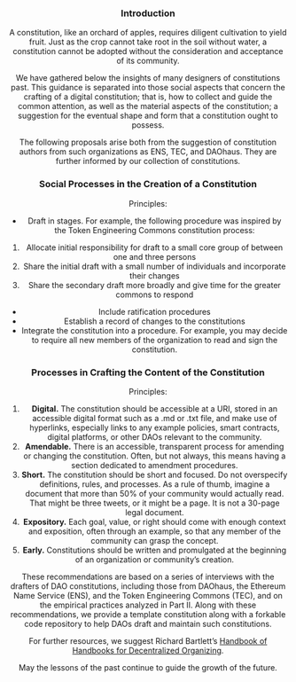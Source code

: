 
<Header title="Concerning the Growth of a Constitution" />

### Introduction

A constitution, like an orchard of apples, requires diligent cultivation to yield fruit. Just as the crop cannot take root in the soil without water, a constitution cannot be adopted without the consideration and acceptance of its community. 

We have gathered below the insights of many designers of constitutions past. This guidance is separated into those social aspects that concern the crafting of a digital constitution; that is, how to collect and guide the common attention, as well as the material aspects of the constitution; a suggestion for the eventual shape and form that a constitution ought to possess.

The following proposals arise both from the suggestion of constitution authors from such organizations as ENS, TEC, and DAOhaus. They are further informed by our collection of constitutions.

### Social Processes in the Creation of a Constitution

Principles:

- Draft in stages. For example, the following procedure was inspired by the Token Engineering Commons constitution process:
1. Allocate initial responsibility for draft to a small core group of between one and three persons
2. Share the initial draft with a small number of individuals and incorporate their changes
3. Share the secondary draft more broadly and give time for the greater commons to respond
- Include ratification procedures
- Establish a record of changes to the constitutions
- Integrate the constitution into a procedure. For example, you may decide to require all new members of the organization to read and sign the constitution.


### Processes in Crafting the Content of the Constitution

Principles:

1. **Digital.** The constitution should be accessible at a URI, stored in an accessible digital format such as a .md or .txt file, and make use of hyperlinks, especially links to any example policies, smart contracts, digital platforms, or other DAOs relevant to the community.
2. **Amendable.** There is an accessible, transparent process for amending or changing the constitution. Often, but not always, this means having a section dedicated to amendment procedures.
3. **Short.** The constitution should be short and focused. Do not overspecify definitions, rules, and processes. As a rule of thumb, imagine a document that more than 50% of your community would actually read. That might be three tweets, or it might be a page. It is not a 30-page legal document.
4. **Expository.** Each goal, value, or right should come with enough context and exposition, often through an example, so that any member of the community can grasp the concept.
5. **Early.** Constitutions should be written and promulgated at the beginning of an organization or community’s creation.

These recommendations are based on a series of interviews with the drafters of DAO constitutions, including those from DAOhaus, the Ethereum Name Service (ENS), and the Token Engineering Commons (TEC), and on the empirical practices analyzed in Part II. Along with these recommendations, we provide a template constitution along with a forkable code repository to help DAOs draft and maintain such constitutions.

For further resources, we suggest Richard Bartlett’s [Handbook of Handbooks for Decentralized Organizing](https://hackmd.io/@yHk1snI9T9SNpiFu2o17oA/Skh_dXNbE?type=view).

May the lessons of the past continue to guide the growth of the future.

